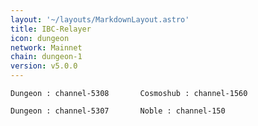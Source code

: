 ```yaml
---
layout: '~/layouts/MarkdownLayout.astro'
title: IBC-Relayer
icon: dungeon
network: Mainnet
chain: dungeon-1
version: v5.0.0  
---
```

```
Dungeon : channel-5308       Cosmoshub : channel-1560
```
```
Dungeon : channel-5307       Noble : channel-150
```
